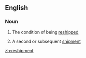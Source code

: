 ==English==

===Noun===
{{en-noun|s|-}}

# {{context|uncountable|lang=en}} The condition of being [[reship]]ped
# {{context|countable|lang=en}} A second or subsequent [[shipment]]

[[zh:reshipment]]
